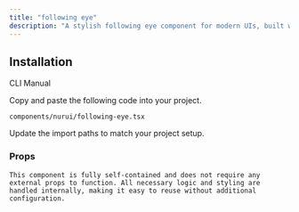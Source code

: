 ```yaml
---
title: "following eye"
description: "A stylish following eye component for modern UIs, built with accessibility and animation in mind."
---
```


<ComponentPreview componentName="followingEye" />

## Installation

<Tabs defaultValue="cli">

<TabsList>
  <TabsTrigger value="cli">CLI</TabsTrigger>
  <TabsTrigger value="manual">Manual</TabsTrigger>
</TabsList>

<TabsContent value="cli">
  <Cli />
</TabsContent>

<TabsContent value="manual">

<Steps>

<Step>Copy and paste the following code into your project.</Step>

`components/nurui/following-eye.tsx`

<CodeBlock componentName="followingEye" fileName="following-eye" />

<Step>Update the import paths to match your project setup.</Step>
   
</Steps>

</TabsContent>

</Tabs>

### Props

`This component is fully self-contained and does not require any external props to function. All necessary logic and styling are handled internally, making it easy to reuse without additional configuration.`
